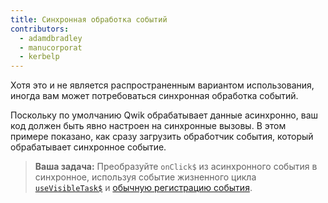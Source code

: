 ```yaml
---
title: Синхронная обработка событий
contributors:
  - adamdbradley
  - manucorporat
  - kerbelp
---
```


Хотя это и не является распространенным вариантом использования, иногда вам может потребоваться синхронная обработка событий.

Поскольку по умолчанию Qwik обрабатывает данные асинхронно, ваш код должен быть явно настроен на синхронные вызовы. В этом примере показано, как сразу загрузить обработчик события, который обрабатывает синхронное событие.

> **Ваша задача:** Преобразуйте `onClick$` из асинхронного события в синхронное, используя событие жизненного цикла [`useVisibleTask$`](https://qwik.builder.io/docs/components/lifecycle/#usevisibletask) и [обычную регистрацию события](https://developer.mozilla.org/en-US/docs/Web/API/EventTarget/addEventListener).
